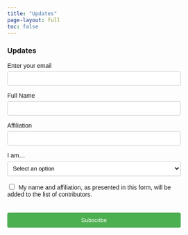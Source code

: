 ```yaml
---
title: "Updates"
page-layout: full
toc: false
---
```


### Updates

<div id="subscription-container">
  <form
    id="subscription-form"
    action="https://buttondown.com/api/emails/embed-subscribe/dmbook"
    method="post"
    class="embeddable-buttondown-form"
    style="max-width: 400px; margin: 0; font-family: Arial, sans-serif;"
  >
    <label for="bd-email" style="display: block; margin-top: 15px;">Enter your email</label>
    <input type="email" name="email" id="bd-email" required style="width: 100%; padding: 8px; margin-top: 5px; border: 1px solid #ccc; border-radius: 4px;" />

    <label for="full-name" style="display: block; margin-top: 15px;">Full Name</label>
    <input type="text" name="metadata__full-name" id="full-name" required style="width: 100%; padding: 8px; margin-top: 5px; border: 1px solid #ccc; border-radius: 4px;" />

    <label for="affiliation" style="display: block; margin-top: 15px;">Affiliation</label>
    <input type="text" name="metadata__affiliation" id="affiliation" required style="width: 100%; padding: 8px; margin-top: 5px; border: 1px solid #ccc; border-radius: 4px;" />

    <label for="type" style="display: block; margin-top: 15px;">I am...</label>
    <select name="metadata__type" id="type" required style="width: 100%; padding: 8px; margin-top: 5px; border: 1px solid #ccc; border-radius: 4px; background-color: white;">
      <option value="">Select an option</option>
      <option value="a high school student">a high school student</option>
      <option value="an undergraduate student">an undergraduate student</option>
      <option value="a postgraduate student">a postgraduate student</option>
      <option value="faculty">faculty</option>
      <option value="an industry professional">an industry professional</option>
      <option value="self-employed">self-employed</option>
      <option value="other">other</option>
    </select>

    <label style="display: block; margin-top: 15px;">
      <input type="checkbox" name="metadata__contrib" value="yes" style="margin-right: 5px;" />
      My name and affiliation, as presented in this form, will be added to the list of contributors.
    </label>

    <input type="submit" value="Subscribe" style="width: 100%; padding: 10px; margin-top: 20px; background-color: #4CAF50; color: white; border: none; border-radius: 4px; cursor: pointer;" />
  </form>
  ```{=html}
  <div id="thank-you-message" style="display: none; max-width: 400px; margin: 0; font-family: Arial, sans-serif;">
    <h3 style="color: #4CAF50;">Thank you for subscribing!</h3>
    <p>Please check your email to confirm your subscription. You'll receive an email with a confirmation link that you need to click to complete the subscription process.</p>
    <p>You'll receive notifications when new chapters become available.</p>
  </div>
  ```
</div>

<script>
document.addEventListener('DOMContentLoaded', function() {
  const form = document.getElementById('subscription-form');
  const thankYouMessage = document.getElementById('thank-you-message');
  
  form.addEventListener('submit', function(e) {
    e.preventDefault();
    
    // Get form data
    const formData = new FormData(form);
    
    // Submit the form data via fetch
    fetch(form.action, {
      method: 'POST',
      body: formData,
      headers: {
        'Accept': 'application/json'
      }
    })
    .then(response => {
      // Hide the form and show thank you message
      form.style.display = 'none';
      thankYouMessage.style.display = 'block';
    })
    .catch(error => {
      console.error('Error:', error);
      // Still show thank you message even if there's an error
      form.style.display = 'none';
      thankYouMessage.style.display = 'block';
    });
  });
});
</script>
